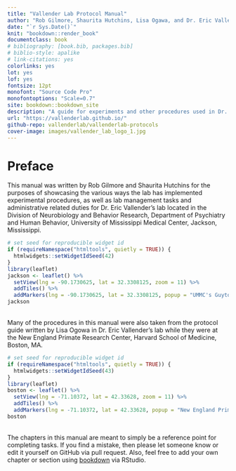 ```yaml
--- 
title: "Vallender Lab Protocol Manual"
author: "Rob Gilmore, Shaurita Hutchins, Lisa Ogawa, and Dr. Eric Vallender"
date: "`r Sys.Date()`"
knit: "bookdown::render_book"
documentclass: book
# bibliography: [book.bib, packages.bib]
# biblio-style: apalike
# link-citations: yes
colorlinks: yes
lot: yes
lof: yes
fontsize: 12pt
monofont: "Source Code Pro"
monofontoptions: "Scale=0.7"
site: bookdown::bookdown_site
description: "A guide for experiments and other procedures used in Dr. Eric Vallender's Lab."
url: "https://vallenderlab.github.io/"
github-repo: vallenderlab/vallenderlab-protocols
cover-image: images/vallender_lab_logo_1.jpg
---
```


# Preface

This manual was written by Rob Gilmore and Shaurita Hutchins for the purposes of showcasing the 
various ways the lab has implemented experimental procedures, as well as lab management tasks 
and administrative related duties for Dr. Eric Vallender's lab located in the Division of Neurobiology 
and Behavior Research, Department of Psychiatry and Human Behavior, University of Mississippi Medical Center,
Jackson, Mississippi.

```r
# set seed for reproducible widget id
if (requireNamespace("htmltools", quietly = TRUE)) {
  htmlwidgets::setWidgetIdSeed(42)
}
library(leaflet)
jackson <- leaflet() %>% 
  setView(lng = -90.1730625, lat = 32.3308125, zoom = 11) %>% 
  addTiles() %>% 
  addMarkers(lng = -90.1730625, lat = 32.3308125, popup = "UMMC's Guyton Research Complex")
jackson
```
<br />
Many of the procedures in this manual were also taken from the protocol guide written by Lisa Ogowa in Dr.
Eric Vallender's lab while they were at the New England Primate Research Center, Harvard School of Medicine,
Boston, MA.

```r
# set seed for reproducible widget id
if (requireNamespace("htmltools", quietly = TRUE)) {
  htmlwidgets::setWidgetIdSeed(43)
}
library(leaflet)
boston <- leaflet() %>% 
  setView(lng = -71.10372, lat = 42.33628, zoom = 11) %>% 
  addTiles() %>% 
  addMarkers(lng = -71.10372, lat = 42.33628, popup = "New England Primate Research Center")
boston
```
<br />
The chapters in this manual are meant to simply be a reference point for completing tasks.  If you find
a mistake, then please let someone know or edit it yourself on GitHub via pull request.  Also, feel free 
to add your own chapter or section using [bookdown](https://bookdown.org/) via RStudio.

